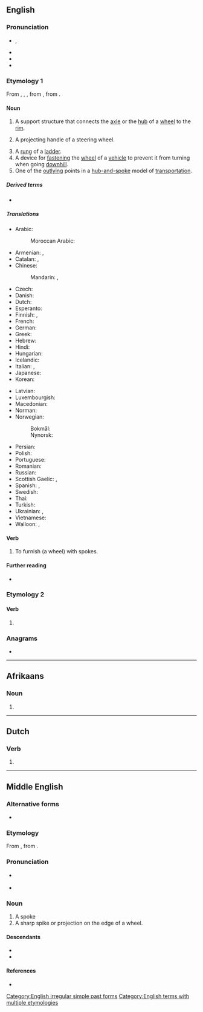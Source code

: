 {{also|spöke}}
==English==

===Pronunciation===
* {{enPR|spōk}}, {{IPA|/spəʊk/|lang=en}}
* {{audio|en-us-spoke.ogg|Audio (US)|lang=en}}
* {{rhymes|əʊk|lang=en}}
* {{hyphenation|spoke|lang=en}}

===Etymology 1===
From {{inh|en|enm|spoke}}, {{m|enm|spok}}, {{m|enm|spook}}, from {{inh|en|ang|spāca}}, from {{inh|en|gem-pro|*spaikǭ}}.

====Noun====
{{en-noun}}

# A support structure that connects the [[axle]] or the [[hub]] of a [[wheel]] to the [[rim]].
# {{lb|en|nautical}} A projecting handle of a steering wheel.
# A [[rung]] of a [[ladder]].
# A device for [[fasten]]ing the [[wheel]] of a [[vehicle]] to prevent it from turning when going [[downhill]].
# One of the [[outlying]] points in a [[hub-and-spoke]] model of [[transportation]].

=====Derived terms=====
* {{l|en|hub-and-spoke}}

=====Translations=====
{{trans-top|part of a wheel}}
* Arabic: {{t-needed|ar}}
*: Moroccan Arabic: {{t|ary|سلْك|m|tr=səlk}} {{qualifier|metallic}}
* Armenian: {{t+|hy|անվաճաղ}}, {{t+|hy|ճաղ}}
* Catalan: {{t+|ca|radi|m}}, {{t+|ca|raig|m}}
* Chinese:
*: Mandarin: {{t+|cmn|輻條|sc=Hani}}, {{t+|cmn|辐条|tr=fútiáo|sc=Hani}}
* Czech: {{t+|cs|paprsek|m}}
* Danish: {{t|da|ege}}
* Dutch: {{t+|nl|spaak|m|f}}
* Esperanto: {{t+|eo|spoko}}
* Finnish: {{t+|fi|puola}} {{q|rod}}, {{t+|fi|pinna}} {{q|tension spoke}}
* French: {{t+|fr|rayon|m}}
* German: {{t+|de|Speiche}}
* Greek: {{t+|el|ακτίνα|f}}
* Hebrew: {{t+|he|זק|m}}
* Hindi: {{t-needed|hi}}
* Hungarian: {{t+|hu|küllő}}
* Icelandic: {{t|is|spæll|m}}
* Italian: {{t+|it|raggio}}, {{qualifier|colloquial}} {{t+|it|razzo|m}}
* Japanese: {{t|ja|スポーク|tr=supōku}}
* Korean: {{t-needed|ko}}
{{trans-mid}}
* Latvian: {{t|lv|spieķis|m}}
* Luxembourgish: {{t|lb|Speech|f}}
* Macedonian: {{t|mk|спица|f|tr=spíca}}
* Norman: {{t|nrf|rai|m}}
* Norwegian: {{t|no|trinn}}
*: Bokmål: {{t|nb|eike|m|f}}
*: Nynorsk: {{t|nn|eike|f}}
* Persian: {{t+|fa|پره|tr=pare}}
* Polish: {{t+|pl|szprycha|f}}
* Portuguese: {{t+|pt|raio|m}}
* Romanian: {{t+|ro|spiță|f}}
* Russian: {{t+|ru|спи́ца|f}}
* Scottish Gaelic: {{t|gd|bas|f}}, {{t|gd|spòg|f}}
* Spanish: {{t+|es|rayo|m}}, {{t+|es|radio|m}}
* Swedish: {{t+|sv|eker}}
* Thai: {{t-needed|th}}
* Turkish: {{t-needed|tr}}
* Ukrainian: {{t|uk|шпи́ця|f}}, {{t|uk|спи́ця|f}}
* Vietnamese: {{t+|vi|nan hoa}}
* Walloon: {{t+|wa|rai}} {{qualifier|wooden}}, {{t+|wa|reyon|m}} {{qualifier|metallic}}
{{trans-bottom}}

====Verb====
{{en-verb|spok}}

# {{lb|en|transitive}} To furnish (a wheel) with spokes.

====Further reading====
* {{pedia}}

===Etymology 2===

====Verb====
{{head|en|verb form}}

# {{en-simple past of|speak}}

===Anagrams===
* {{anagrams|en|a=ekops|pokes|posek}}

[[Category:English irregular simple past forms]]
[[Category:English terms with multiple etymologies]]

----

==Afrikaans==

===Noun===
{{head|af|noun plural form}}

# {{plural of|spook|lang=af}}

----

==Dutch==

===Verb===
{{nl-verb-form}}

# {{nl-verb form of|n=sg|t=pres|m=subj|spoken}}

----

==Middle English==

===Alternative forms===
* {{alter|enm|spook|spok|spak|spake}}

===Etymology===
From {{inh|enm|ang|spāca}}, from {{inh|enm|gem-pro|*spaikǭ}}.

===Pronunciation===
* {{a|Northern ME|Early ME}} {{IPA|lang=enm|/spɑːk(ə)/}}
* {{IPA|lang=enm|/ˈspɔːk(ə)/}}

===Noun===
{{enm-noun|spokes|pl2=spoken}}

# A spoke {{gloss|support radiating from the middle of a wheel}}
# A sharp spike or projection on the edge of a wheel.

====Descendants====
* {{desc|en|spoke}}
* {{desc|sco|spaik}}

====References====
* {{R:MED Online|entry=spōk(e (n.) |id=MED42312 |accessdate=2018-06-12}}